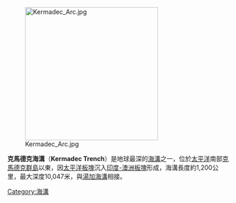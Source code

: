 {{noteTA|G1=Toponym}}
[[File:Kermadec_Arc.jpg|300px]]

'''克馬德克海溝'''（'''Kermadec Trench'''）是地球最深的[[海溝|海溝]]之一，位於[[太平洋|太平洋]]南部[[克馬德克群島|克馬德克群島]]以東，因[[太平洋板塊|太平洋板塊]]沉入[[印度-澳洲板塊|印度-澳洲板塊]]形成，海溝長度約1,200公里，最大深度10,047米，與[[湯加海溝|湯加海溝]]相接。

{{coord|28|S|175|W|type:waterbody_source:dewiki|display=title}}
{{ocean-stub}}

[[Category:海溝|Category:海溝]]